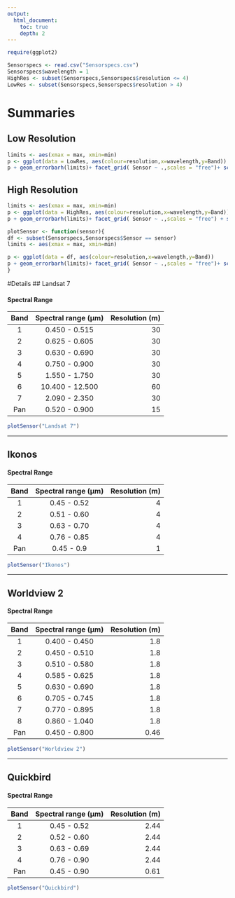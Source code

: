 ```yaml
---
output: 
  html_document:
    toc: true 
    depth: 2  
---
```

```r
require(ggplot2)

Sensorspecs <- read.csv("Sensorspecs.csv")
Sensorspecs$wavelength = 1
HighRes <- subset(Sensorspecs,Sensorspecs$resolution <= 4)
LowRes <- subset(Sensorspecs,Sensorspecs$resolution > 4)
```


# Summaries

## Low Resolution
```r
limits <- aes(xmax = max, xmin=min)
p <- ggplot(data = LowRes, aes(colour=resolution,x=wavelength,y=Band))
p + geom_errorbarh(limits)+ facet_grid( Sensor ~ .,scales = "free")+ scale_colour_gradient("Res (m)")
```


## High Resolution
```r
limits <- aes(xmax = max, xmin=min)
p <- ggplot(data = HighRes, aes(colour=resolution,x=wavelength,y=Band))
p + geom_errorbarh(limits)+ facet_grid( Sensor ~ .,scales = "free") + scale_colour_gradient("Res (m)")
```


```r
plotSensor <- function(sensor){
df <- subset(Sensorspecs,Sensorspecs$Sensor == sensor)
limits <- aes(xmax = max, xmin=min)

p <- ggplot(data = df, aes(colour=resolution,x=wavelength,y=Band))
p + geom_errorbarh(limits)+ facet_grid( Sensor ~ .,scales = "free")+ scale_colour_gradient("Res (m)")
}
```
#Details
## Landsat 7

#### Spectral Range
| Band | Spectral range (µm)| Resolution (m)  |
|:-:|:-:| -:|
|1| 0.450 - 0.515 | 30 |
|2| 0.625 - 0.605 | 30 |
|3| 0.630 - 0.690 | 30 |
|4| 0.750 - 0.900 | 30 |
|5| 1.550 - 1.750 | 30 |
|6| 10.400 - 12.500 | 60 |
|7| 2.090 - 2.350 | 30 |
|Pan| 0.520 - 0.900 | 15 |

```r
plotSensor("Landsat 7")
```

----

## Ikonos

#### Spectral Range
| Band | Spectral range (µm)| Resolution (m)  |
|:-:|:-:| -:|
|1| 0.45 - 0.52 | 4 |
|2| 0.51 - 0.60 | 4 |
|3| 0.63 - 0.70 | 4 |
|4| 0.76 - 0.85 | 4 |
|Pan| 0.45 - 0.9 | 1 |



```r
plotSensor("Ikonos")
```

----

## Worldview 2

#### Spectral Range
| Band | Spectral range (µm)| Resolution (m)  |
|:-:|:-:| -:|
|1| 0.400 - 0.450 | 1.8 |
|2| 0.450 - 0.510 | 1.8 |
|3| 0.510 - 0.580 | 1.8 |
|4| 0.585 - 0.625 | 1.8 |
|5| 0.630 - 0.690 | 1.8 |
|6| 0.705 - 0.745 | 1.8 |
|7| 0.770 - 0.895 | 1.8 |
|8| 0.860 - 1.040 | 1.8 |
|Pan| 0.450 - 0.800 | 0.46 |


```r
plotSensor("Worldview 2")
```

----

## Quickbird

#### Spectral Range
| Band | Spectral range (µm)| Resolution (m)  |
|:-:|:-:| -:|
|1| 0.45 - 0.52 | 2.44 |
|2| 0.52 - 0.60 | 2.44 |
|3| 0.63 - 0.69 | 2.44 |
|4| 0.76 - 0.90 | 2.44 |
|Pan| 0.45 - 0.90 | 0.61 |

```r
plotSensor("Quickbird")
```